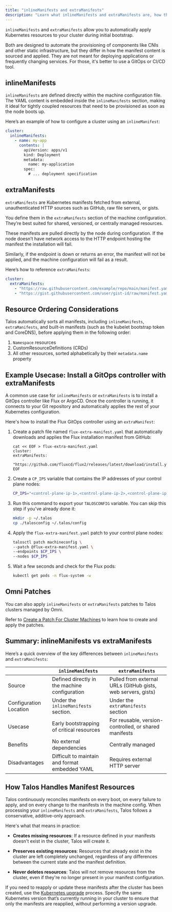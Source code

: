 ```yaml
---
title: "inlineManifests and extraManifests"
description: "Learn what inlineManifests and extraManifests are, how they differ, and why they matter."
---
```


`inlineManifests` and `extraManifests` allow you to automatically apply Kubernetes resources to your cluster during initial bootstrap.

Both are designed to automate the provisioning of components like CNIs and other static infrastructure, but they differ in how the manifest content is sourced and applied.
They are not meant for deploying applications or frequently changing services.
For those, it's better to use a GitOps or CI/CD tool.

## inlineManifests

`inlineManifests` are defined directly within the machine configuration file.
The YAML content is embedded inside the `inlineManifests` section, making it ideal for tightly coupled resources that need to be provisioned as soon as the node boots up.

Here’s an example of how to configure a cluster using an `inlineManifest`:

```yaml
cluster:
  inlineManifests:
    - name: my-app
      contents: |
        apiVersion: apps/v1
        kind: Deployment
        metadata:
          name: my-application
        spec:
          # ... deployment specification
```

## extraManifests

`extraManifests` are Kubernetes manifests fetched from external, unauthenticated HTTP sources such as GitHub, raw file servers, or gists.

You define them in the `extraManifests` section of the machine configuration.
They’re best suited for shared, versioned, or centrally managed resources.

These manifests are pulled directly by the node during configuration.
If the node doesn’t have network access to the HTTP endpoint hosting the manifest the installation will fail.

Similarly, if the endpoint is down or returns an error, the manifest will not be applied, and the machine configuration will fail as a result.

Here’s how to reference `extraManifests`:

```yaml
cluster:
  extraManifests:
    - "https://raw.githubusercontent.com/example/repo/main/manifest.yaml"
    - "https://gist.githubusercontent.com/user/gist-id/raw/manifest.yaml"
```

## Resource Ordering Considerations

Talos automatically sorts all manifests, including `inlineManifests`, `extraManifests`, and built-in manifests (such as the kubelet bootstrap token and CoreDNS), before applying them in the following order:

1. `Namespace` resources
2. CustomResourceDefinitions (CRDs)
3. All other resources, sorted alphabetically by their `metadata.name` property

## Example Usecase: Install a GitOps controller with extraManifests

A common use case for `inlineManifests` or `extraManifests` is to install a GitOps controller like Flux or ArgoCD.
Once the controller is running, it connects to your Git repository and automatically applies the rest of your Kubernetes configuration.

Here's how to install the Flux GitOps controller using an `extraManifest`:

1. Create a patch file named `flux-extra-manifest.yaml` that automatically downloads and applies the Flux installation manifest from GitHub:

    ```shell
    cat << EOF > flux-extra-manifest.yaml
    cluster:
    extraManifests:
        - "https://github.com/fluxcd/flux2/releases/latest/download/install.yaml"
    EOF
    ```

1. Create a `CP_IPS` variable that contains the IP addresses of your control plane nodes:

    ```bash
    CP_IPS="<control-plane-ip-1>,<control-plane-ip-2>,<control-plane-ip-3>"
    ```

1. Run this command to export your `TALOSCONFIG` variable.
You can skip this step if you've already done it:

    ```bash
    mkdir -p ~/.talos
    cp ./talosconfig ~/.talos/config
    ```

1. Apply the `flux-extra-manifest.yaml` patch to your control plane nodes:

    ```bash
    talosctl patch machineconfig \
    --patch @flux-extra-manifest.yaml \
    --endpoints $CP_IPS \
    --nodes $CP_IPS
    ```

1. Wait a few seconds and check for the Flux pods:

    ```bash
    kubectl get pods -n flux-system -w
    ```

## Omni Patches

You can also apply `inlineManifests` or `extraManifests` patches to Talos clusters managed by Omni.

Refer to [Create a Patch For Cluster Machines](https://omni.siderolabs.com/how-to-guides/create-a-patch-for-cluster-machines) to learn how to create and apply the patches.

## Summary: inlineManifests vs extraManifests

Here’s a quick overview of the key differences between `inlineManifests` and `extraManifests`:

|                        | `inlineManifests`                              | `extraManifests`                                             |
| ---------------------- | ---------------------------------------------- | ------------------------------------------------------------ |
| Source                 | Defined directly in the machine configuration  | Pulled from external URLs (GitHub gists, web servers, gists) |
| Configuration Location | Under the `inlineManifests` section.           | Under the `extraManifests` section                           |
| Usecase                | Early bootstrapping of critical resources      | For reusable, version-controlled, or shared manifests        |
| Benefits               | No external dependencies                       | Centrally managed                                            |
| Disadvantages          | Difficult to maintain and format embedded YAML | Requires external HTTP server                                |

## How Talos Handles Manifest Resources

Talos continuously reconciles manifests on every boot, on every failure to apply, and on every change to the manifests in the machine config.
When processing your `inlineManifests` and `extraManifests`, Talos follows a conservative, additive-only approach.

Here's what that means in practice:

* **Creates missing resources**: If a resource defined in your manifests doesn't exist in the cluster, Talos will create it.

* **Preserves existing resources**: Resources that already exist in the cluster are left completely unchanged, regardless of any differences between the current state and the manifest definition.

* **Never deletes resources**: Talos will not remove resources from the cluster, even if they're no longer present in your manifest configuration.

If you need to reapply or update these manifests after the cluster has been created, use the [Kubernetes upgrade](./upgrading-kubernetes.mdx) process.
Specify the same Kubernetes version that’s currently running in your cluster to ensure that only the manifests are reapplied, without performing a version upgrade.
